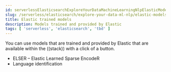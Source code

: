 ```yaml
---
id: serverlessElasticsearchExploreYourDataMachineLearningNlpElasticModels
slug: /serverless/elasticsearch/explore-your-data-ml-nlp/elastic-models
title: Elastic trained models
description: Models trained and provided by Elastic
tags: [ 'serverless', 'elasticsearch', 'tbd' ]
---
```


You can use models that are trained and provided by Elastic that are available 
within the ((stack)) with a click of a button.

* <DocLink id="serverlessElasticsearchExploreYourDataMachineLearningNlpElser">ELSER – Elastic Learned Sparse EncodeR</DocLink>
* <DocLink id="serverlessElasticsearchExploreYourDataMachineLearningNlpLangIdent">Language identification</DocLink> 